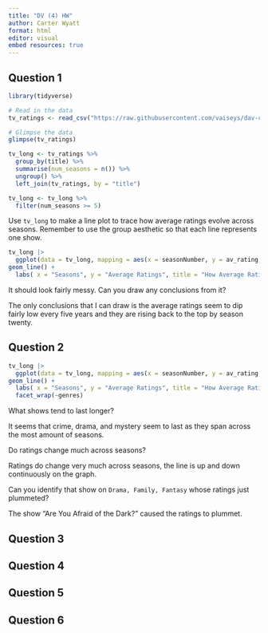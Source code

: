 ```yaml
---
title: "DV (4) HW"
author: Carter Wyatt
format: html
editor: visual
embed resources: true
---
```


## Question 1

```r
library(tidyverse)

# Read in the data 
tv_ratings <- read_csv("https://raw.githubusercontent.com/vaiseys/dav-course/main/Data/tv_ratings.csv")

# Glimpse the data 
glimpse(tv_ratings)
```

```r
tv_long <- tv_ratings %>% 
  group_by(title) %>% 
  summarise(num_seasons = n()) %>% 
  ungroup() %>% 
  left_join(tv_ratings, by = "title") 

tv_long <- tv_long %>% 
  filter(num_seasons >= 5)
```

Use `tv_long` to make a line plot to trace how average ratings evolve across seasons. Remember to use the group aesthetic so that each line represents one show.

```r
tv_long |>
  ggplot(data = tv_long, mapping = aes(x = seasonNumber, y = av_rating, group = titleId)) + 
geom_line() +
  labs( x = "Seasons", y = "Average Ratings", title = "How Average Ratings Evolve Across Seasons")
```

It should look fairly messy. Can you draw any conclusions from it?

The only conclusions that I can draw is the average ratings seem to dip fairly low every five years and they are rising back to the top by season twenty.

## Question 2

```r
tv_long |>
  ggplot(data = tv_long, mapping = aes(x = seasonNumber, y = av_rating, group = titleId)) + 
geom_line() +
  labs( x = "Seasons", y = "Average Ratings", title = "How Average Ratings Evolve Across Seasons") +
  facet_wrap(~genres)
```

What shows tend to last longer?

It seems that crime, drama, and mystery seem to last as they span across the most amount of seasons.

Do ratings change much across seasons?

Ratings do change very much across seasons, the line is up and down continuously on the graph.

Can you identify that show on `Drama, Family, Fantasy` whose ratings just plummeted?

The show "Are You Afraid of the Dark?" caused the ratings to plummet.

## Question 3

## Question 4

## Question 5

## Question 6
